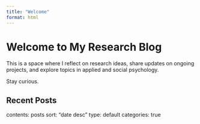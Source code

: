 ```yaml
---
title: "Welcome"
format: html
---
```


# Welcome to My Research Blog

This is a space where I reflect on research ideas, share updates on ongoing projects, and explore topics in applied and social psychology.

Stay curious.


## Recent Posts

::: {.listing}
contents: posts
sort: "date desc"
type: default
categories: true
:::